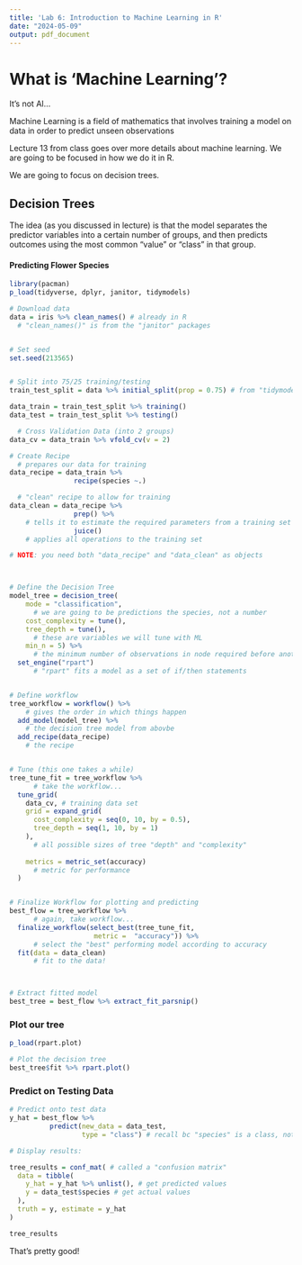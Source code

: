 ---
title: 'Lab 6: Introduction to Machine Learning in R'
date: "2024-05-09"
output: pdf_document
---

# What is 'Machine Learning'? 

It's not AI...

Machine Learning is a field of mathematics that involves training a model on data in order to predict unseen observations

Lecture 13 from class goes over more details about machine learning. We are going to be focused in how we do it in R.

We are going to focus on decision trees.


## Decision Trees

The idea (as you discussed in lecture) is that the model separates the predictor variables into a certain number of groups, and then predicts outcomes using the most common "value" or "class" in that group.

#### Predicting Flower Species
```{r ML part 1}
library(pacman)
p_load(tidyverse, dplyr, janitor, tidymodels)

# Download data
data = iris %>% clean_names() # already in R
  # "clean_names()" is from the "janitor" packages


# Set seed
set.seed(213565)


# Split into 75/25 training/testing
train_test_split = data %>% initial_split(prop = 0.75) # from "tidymodels" package

data_train = train_test_split %>% training()
data_test = train_test_split %>% testing()

  # Cross Validation Data (into 2 groups)
data_cv = data_train %>% vfold_cv(v = 2)

# Create Recipe
  # prepares our data for training
data_recipe = data_train %>% 
                recipe(species ~.)

  # "clean" recipe to allow for training
data_clean = data_recipe %>%
                prep() %>% 
    # tells it to estimate the required parameters from a training set
                juice()
    # applies all operations to the training set

# NOTE: you need both "data_recipe" and "data_clean" as objects



# Define the Decision Tree
model_tree = decision_tree(
    mode = "classification", 
      # we are going to be predictions the species, not a number
    cost_complexity = tune(),
    tree_depth = tune(),
      # these are variables we will tune with ML
    min_n = 5) %>% 
      # the minimum number of observations in node required before another "split"
  set_engine("rpart")
      # "rpart" fits a model as a set of if/then statements


# Define workflow
tree_workflow = workflow() %>%
    # gives the order in which things happen
  add_model(model_tree) %>%
    # the decision tree model from abovbe
  add_recipe(data_recipe)
    # the recipe


# Tune (this one takes a while)
tree_tune_fit = tree_workflow %>%
      # take the workflow...
  tune_grid(
    data_cv, # training data set
    grid = expand_grid(
      cost_complexity = seq(0, 10, by = 0.5),
      tree_depth = seq(1, 10, by = 1)
    ),
      # all possible sizes of tree "depth" and "complexity"
    
    metrics = metric_set(accuracy)
      # metric for performance
  )


# Finalize Workflow for plotting and predicting
best_flow = tree_workflow %>%
      # again, take workflow...
  finalize_workflow(select_best(tree_tune_fit, 
                     metric =  "accuracy")) %>%
      # select the "best" performing model according to accuracy
  fit(data = data_clean)
      # fit to the data!



# Extract fitted model
best_tree = best_flow %>% extract_fit_parsnip()


```

### Plot our tree

```{r plot tree}

p_load(rpart.plot)

# Plot the decision tree
best_tree$fit %>% rpart.plot()

```



### Predict on Testing Data

```{r predict}

# Predict onto test data
y_hat = best_flow %>% 
          predict(new_data = data_test,
                  type = "class") # recall bc "species" is a class, not a number

# Display results:

tree_results = conf_mat( # called a "confusion matrix"
  data = tibble(
    y_hat = y_hat %>% unlist(), # get predicted values
    y = data_test$species # get actual values
  ),
  truth = y, estimate = y_hat
)

tree_results


```

That's pretty good!

